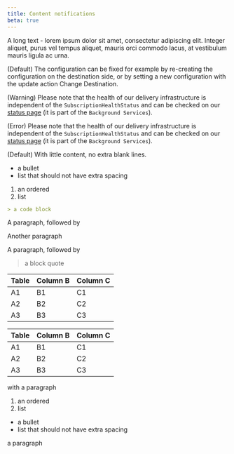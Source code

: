 ```yaml
---
title: Content notifications
beta: true
---
```


A long text - lorem ipsum dolor sit amet, consectetur adipiscing elit. Integer aliquet, purus vel tempus aliquet, mauris orci commodo lacus, at vestibulum mauris ligula ac urna.

<Info>

(Default) The configuration can be fixed for example by re-creating the configuration on the destination side, or by setting a new configuration with the update action Change Destination.

</Info>

<Warning>

(Warning) Please note that the health of our delivery infrastructure is independent of the `SubscriptionHealthStatus` and can be checked on our [status page](https://www.google.com) (it is part of the `Background Services`).

</Warning>

<Error>

(Error) Please note that the health of our delivery infrastructure is independent of the `SubscriptionHealthStatus` and can be checked on our [status page](https://www.google.com) (it is part of the `Background Services`).

</Error>

<Info>(Default) With little content, no extra blank lines.</Info>

<Info>

* a bullet
* list that should not have extra spacing

</Info>

<Info>

1. an ordered
1. list

</Info>

<Info>

```md
> a code block
```

</Info>

<Info>

A paragraph, followed by

Another paragraph

</Info>

<Info>

A paragraph, followed by

> a block quote

</Info>

<Info>

Table | Column B | Column C
---------|----------|---------
 A1 | B1 | C1
 A2 | B2 | C2
 A3 | B3 | C3

</Info>

<Info>

Table | Column B | Column C
---------|----------|---------
 A1 | B1 | C1
 A2 | B2 | C2
 A3 | B3 | C3

</Info>

<Info>

with a paragraph

</Info>

<Info>

1. an ordered
1. list

* a bullet
* list that should not have extra spacing

a paragraph

</Info>
